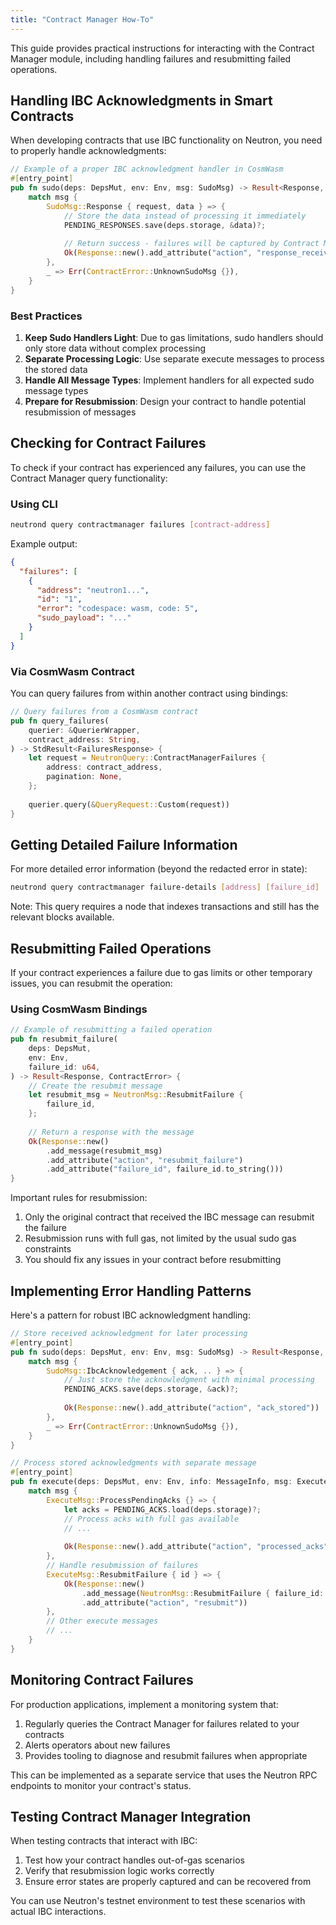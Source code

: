 ```yaml
---
title: "Contract Manager How-To"
---
```


This guide provides practical instructions for interacting with the Contract Manager module, including handling failures and resubmitting failed operations.

## Handling IBC Acknowledgments in Smart Contracts

When developing contracts that use IBC functionality on Neutron, you need to properly handle acknowledgments:

```rust
// Example of a proper IBC acknowledgment handler in CosmWasm
#[entry_point]
pub fn sudo(deps: DepsMut, env: Env, msg: SudoMsg) -> Result<Response, ContractError> {
    match msg {
        SudoMsg::Response { request, data } => {
            // Store the data instead of processing it immediately
            PENDING_RESPONSES.save(deps.storage, &data)?;
            
            // Return success - failures will be captured by Contract Manager
            Ok(Response::new().add_attribute("action", "response_received"))
        },
        _ => Err(ContractError::UnknownSudoMsg {}),
    }
}
```

### Best Practices

1. **Keep Sudo Handlers Light**: Due to gas limitations, sudo handlers should only store data without complex processing
2. **Separate Processing Logic**: Use separate execute messages to process the stored data
3. **Handle All Message Types**: Implement handlers for all expected sudo message types
4. **Prepare for Resubmission**: Design your contract to handle potential resubmission of messages

## Checking for Contract Failures

To check if your contract has experienced any failures, you can use the Contract Manager query functionality:

### Using CLI

```bash
neutrond query contractmanager failures [contract-address]
```

Example output:
```json
{
  "failures": [
    {
      "address": "neutron1...",
      "id": "1",
      "error": "codespace: wasm, code: 5",
      "sudo_payload": "..."
    }
  ]
}
```

### Via CosmWasm Contract

You can query failures from within another contract using bindings:

```rust
// Query failures from a CosmWasm contract
pub fn query_failures(
    querier: &QuerierWrapper,
    contract_address: String,
) -> StdResult<FailuresResponse> {
    let request = NeutronQuery::ContractManagerFailures { 
        address: contract_address,
        pagination: None,
    };
    
    querier.query(&QueryRequest::Custom(request))
}
```

## Getting Detailed Failure Information

For more detailed error information (beyond the redacted error in state):

```bash
neutrond query contractmanager failure-details [address] [failure_id]
```

Note: This query requires a node that indexes transactions and still has the relevant blocks available.

## Resubmitting Failed Operations

If your contract experiences a failure due to gas limits or other temporary issues, you can resubmit the operation:

### Using CosmWasm Bindings

```rust
// Example of resubmitting a failed operation
pub fn resubmit_failure(
    deps: DepsMut,
    env: Env,
    failure_id: u64,
) -> Result<Response, ContractError> {
    // Create the resubmit message
    let resubmit_msg = NeutronMsg::ResubmitFailure { 
        failure_id,
    };
    
    // Return a response with the message
    Ok(Response::new()
        .add_message(resubmit_msg)
        .add_attribute("action", "resubmit_failure")
        .add_attribute("failure_id", failure_id.to_string()))
}
```

Important rules for resubmission:
1. Only the original contract that received the IBC message can resubmit the failure
2. Resubmission runs with full gas, not limited by the usual sudo gas constraints
3. You should fix any issues in your contract before resubmitting

## Implementing Error Handling Patterns

Here's a pattern for robust IBC acknowledgment handling:

```rust
// Store received acknowledgment for later processing
#[entry_point]
pub fn sudo(deps: DepsMut, env: Env, msg: SudoMsg) -> Result<Response, ContractError> {
    match msg {
        SudoMsg::IbcAcknowledgement { ack, .. } => {
            // Just store the acknowledgment with minimal processing
            PENDING_ACKS.save(deps.storage, &ack)?;
            
            Ok(Response::new().add_attribute("action", "ack_stored"))
        },
        _ => Err(ContractError::UnknownSudoMsg {}),
    }
}

// Process stored acknowledgments with separate message
#[entry_point]
pub fn execute(deps: DepsMut, env: Env, info: MessageInfo, msg: ExecuteMsg) -> Result<Response, ContractError> {
    match msg {
        ExecuteMsg::ProcessPendingAcks {} => {
            let acks = PENDING_ACKS.load(deps.storage)?;
            // Process acks with full gas available
            // ...
            
            Ok(Response::new().add_attribute("action", "processed_acks"))
        },
        // Handle resubmission of failures
        ExecuteMsg::ResubmitFailure { id } => {
            Ok(Response::new()
                .add_message(NeutronMsg::ResubmitFailure { failure_id: id })
                .add_attribute("action", "resubmit"))
        },
        // Other execute messages
        // ...
    }
}
```

## Monitoring Contract Failures

For production applications, implement a monitoring system that:

1. Regularly queries the Contract Manager for failures related to your contracts
2. Alerts operators about new failures
3. Provides tooling to diagnose and resubmit failures when appropriate

This can be implemented as a separate service that uses the Neutron RPC endpoints to monitor your contract's status.

## Testing Contract Manager Integration

When testing contracts that interact with IBC:

1. Test how your contract handles out-of-gas scenarios
2. Verify that resubmission logic works correctly
3. Ensure error states are properly captured and can be recovered from

You can use Neutron's testnet environment to test these scenarios with actual IBC interactions. 